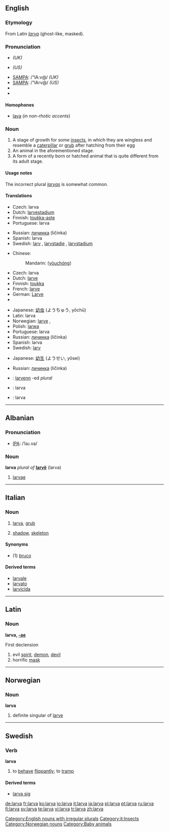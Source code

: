 {{wikipedia}}
==English==

===Etymology===
From Latin ''[[larva#Latin|larva]]'' (ghost-like, masked).

===Pronunciation===
*{{IPA|/ˈlɑːvə/}} ''(UK)''
*{{IPA|/ˈlɑrvə/}} ''(US)''
*[[w:SAMPA chart|SAMPA]]: /"lA:v@/ ''(UK)''
*[[w:SAMPA chart|SAMPA]]: /"lArv@/ ''(US)''
*{{audio|en-us-larva.ogg|Audio (US)}}
*{{rhymes|ɑː(r)və}}

====Homophones====
* [[lava]] (''in non-rhotic accents'')

===Noun===
{{en-noun|larv|ae}}

<!--Is the first meaning correct?-->
# A stage of growth for some [[insect]]s, in which they are wingless and resemble a [[caterpillar]] or [[grub]] after hatching from their egg
# An animal in the aforementioned stage.
# A form of a recently born or hatched animal that is quite different from its adult stage.

====Usage notes====
The incorrect plural ''[[larvas]]'' is somewhat common.

====Translations====
{{trans-top|a stage of growth}}
*Czech: larva {{f}}
*Dutch: [[larvestadium]] {{n}}
*Finnish: [[toukka-aste]]
*Portuguese: larva {{f}}
{{trans-mid}}
*Russian: [[личинка]] (ličinka) {{f}}
*Spanish: larva {{f}}
*Swedish: [[larv]] {{c}}, [[larvstadie]] {{n}}, [[larvstadium]] {{n}}
{{trans-bottom}}

{{trans-top|an animal in such stage of growth}}
*Chinese:
*:Mandarin: {{zh-ts|幼蟲|幼虫}} ([[yòuchóng]])
*Czech: larva {{f}}
*Dutch: [[larve]] {{f}}
*Finnish: [[toukka]]
*French: [[larve]] {{f}}
*German: [[Larve]] {{f}}
*{{trreq|Hebrew}}
{{trans-mid}}
*Japanese: [[幼虫]] (ようちゅう, yōchū)
*Latin: larva {{f}}
*Norwegian: [[larve]] {{m}}, {{f}}
*Polish: [[larwa]] {{f}}
*Portuguese: larva {{f}}
*Russian: [[личинка]] (ličinka) {{f}}
*Spanish: larva {{f}}
*Swedish: [[larv]] {{c}}
{{trans-bottom}}

{{trans-top|recently born or hatched}}
*Japanese: [[幼生]] (ようせい, yōsei)
{{trans-mid}}
*Russian: [[личинка]] (ličinka) {{f}}
{{trans-bottom}}

{{ttbc-top}}
*{{ttbc|Breton}}: [[larvenn]] {{f}} -ed ''plural''
*{{ttbc|Indonesian}}: larva
*{{ttbc|Interlingua}}: larva
{{trans-bottom}}

[[Category:English nouns with irregular plurals]]

----

==Albanian==

===Pronunciation===
*[[IPA]]: /ˈlaɹ.va/

===Noun===
'''larva''' ''plural of'' '''[[larvë]]''' (larva)

# [[larvae]]

----

==Italian==
{{wikipedia|lang=it}}

===Noun===
{{it-noun|larv|f|a|e}}

# [[larva#English|larva]], [[grub]]
# {{figuratively|lang=it}} [[shadow]], [[skeleton]]

====Synonyms====
*(1) [[bruco]]

====Derived terms====
*[[larvale]]
*[[larvato]]
*[[larvicida]]

[[Category:it:Insects]]

----

==Latin==

===Noun===
'''larva, [[Wiktionary Appendix:Latin first declension|-ae]]''' {{f}}

First declension

# evil [[spirit]], [[demon]], [[devil]]
# horrific [[mask]]

----

==Norwegian==

===Noun===
'''larva'''

# definite singular of [[larve]]

[[Category:Norwegian nouns]]

----

==Swedish==

===Verb===
'''larva'''

# to [[behave]] [[flippantly]]; to [[tramp]]

====Derived terms====
*[[larva sig]]

[[Category:Baby animals]]

[[de:larva]]
[[fr:larva]]
[[ko:larva]]
[[io:larva]]
[[it:larva]]
[[ja:larva]]
[[pl:larva]]
[[pt:larva]]
[[ru:larva]]
[[fi:larva]]
[[sv:larva]]
[[te:larva]]
[[vi:larva]]
[[tr:larva]]
[[zh:larva]]